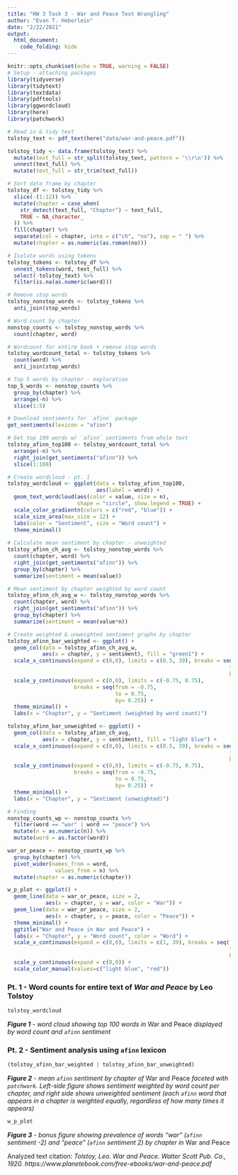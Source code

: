 ```yaml
---
title: "HW 3 Task 3 - War and Peace Text Wrangling"
author: "Evan T. Heberlein"
date: "2/22/2021"
output: 
  html_document:
    code_folding: hide
---
```


```r
knitr::opts_chunk$set(echo = TRUE, warning = FALSE)
# Setup - attaching packages
library(tidyverse)
library(tidytext)
library(textdata)
library(pdftools)
library(ggwordcloud)
library(here)
library(patchwork)
```

```r

# Read in & tidy text
tolstoy_text <- pdf_text(here("data/war-and-peace.pdf"))

tolstoy_tidy <- data.frame(tolstoy_text) %>% 
  mutate(text_full = str_split(tolstoy_text, pattern = '\\r\n')) %>% 
  unnest(text_full) %>% 
  mutate(text_full = str_trim(text_full))

# Sort data frame by chapter
tolstoy_df <- tolstoy_tidy %>% 
  slice(-(1:12)) %>% 
  mutate(chapter = case_when(
    str_detect(text_full, "Chapter") ~ text_full,
    TRUE ~ NA_character_
  )) %>% 
  fill(chapter) %>% 
  separate(col = chapter, into = c("ch", "no"), sep = " ") %>% 
  mutate(chapter = as.numeric(as.roman(no)))
```

```r

# Isolate words using tokens
tolstoy_tokens <- tolstoy_df %>% 
  unnest_tokens(word, text_full) %>% 
  select(-tolstoy_text) %>% 
  filter(is.na(as.numeric(word)))

# Remove stop words
tolstoy_nonstop_words <- tolstoy_tokens %>% 
  anti_join(stop_words)

# Word count by chapter
nonstop_counts <- tolstoy_nonstop_words %>% 
  count(chapter, word)

# Wordcount for entire book + remove stop words
tolstoy_wordcount_total <- tolstoy_tokens %>% 
  count(word) %>% 
  anti_join(stop_words)

# Top 5 words by chapter - exploration
top_5_words <- nonstop_counts %>% 
  group_by(chapter) %>% 
  arrange(-n) %>% 
  slice(1:5)
```

```r
# Download sentiments for `afinn` package
get_sentiments(lexicon = "afinn")
```

```r

# Get top 100 words w/ `afinn` sentiments from whole text
tolstoy_afinn_top100 <- tolstoy_wordcount_total %>% 
  arrange(-n) %>% 
  right_join(get_sentiments("afinn")) %>% 
  slice(1:100)

# Create wordcloud - pt. 1
tolstoy_wordcloud <- ggplot(data = tolstoy_afinn_top100, 
                            aes(label = word)) +
  geom_text_wordcloud(aes(color = value, size = n), 
                      shape = "circle", show.legend = TRUE) +
  scale_color_gradientn(colors = c("red", "blue")) +
  scale_size_area(max_size = 12) +
  labs(color = "Sentiment", size = "Word count") +
  theme_minimal()
  
# Calculate mean sentiment by chapter - unweighted
tolstoy_afinn_ch_avg <- tolstoy_nonstop_words %>% 
  count(chapter, word) %>% 
  right_join(get_sentiments("afinn")) %>% 
  group_by(chapter) %>% 
  summarize(sentiment = mean(value))

# Mean sentiment by chapter weighted by word count
tolstoy_afinn_ch_avg_w <- tolstoy_nonstop_words %>% 
  count(chapter, word) %>% 
  right_join(get_sentiments("afinn")) %>% 
  group_by(chapter) %>% 
  summarize(sentiment = mean(value*n))

# Create weighted & unweighted sentiment graphs by chapter
tolstoy_afinn_bar_weighted <- ggplot() +
  geom_col(data = tolstoy_afinn_ch_avg_w, 
           aes(x = chapter, y = sentiment), fill = "green1") +
  scale_x_continuous(expand = c(0,0), limits = c(0.5, 39), breaks = seq(from = 0,
                                                                      to = 39,
                                                                      by = 3)) +
  scale_y_continuous(expand = c(0,0), limits = c(-0.75, 0.75), 
                     breaks = seq(from = -0.75,
                                  to = 0.75,
                                  by= 0.25)) +
  theme_minimal() +
  labs(x = "Chapter", y = "Sentiment (weighted by word count)")

tolstoy_afinn_bar_unweighted <- ggplot() +
  geom_col(data = tolstoy_afinn_ch_avg, 
           aes(x = chapter, y = sentiment), fill = "light blue") +
  scale_x_continuous(expand = c(0,0), limits = c(0.5, 39), breaks = seq(from = 0,
                                                                      to = 39,
                                                                      by = 3)) +
  scale_y_continuous(expand = c(0,0), limits = c(-0.75, 0.75), 
                     breaks = seq(from = -0.75,
                                  to = 0.75,
                                  by= 0.25)) +
  theme_minimal() +
  labs(x = "Chapter", y = "Sentiment (unweighted)")

# Finding 
nonstop_counts_wp <- nonstop_counts %>% 
  filter(word == "war" | word == "peace") %>% 
  mutate(n = as.numeric(n)) %>% 
  mutate(word = as.factor(word))

war_or_peace <- nonstop_counts_wp %>% 
  group_by(chapter) %>% 
  pivot_wider(names_from = word,
               values_from = n) %>% 
  mutate(chapter = as.numeric(chapter))

w_p_plot <- ggplot() +
  geom_line(data = war_or_peace, size = 2,
            aes(x = chapter, y = war, color = "War")) + 
  geom_line(data = war_or_peace, size = 2,
            aes(x = chapter, y = peace, color = "Peace")) +
  theme_minimal() +
  ggtitle("War and Peace in War and Peace") +
  labs(x = "Chapter", y = "Word count", color = "Word") +
  scale_x_continuous(expand = c(0,0), limits = c(1, 39), breaks = seq(from = 0,
                                                                      to = 39,
                                                                      by = 3)) +
  scale_y_continuous(expand = c(0,0)) +
  scale_color_manual(values=c("light blue", "red"))
```

### Pt. 1 - Word counts for entire text of *War and Peace* by Leo Tolstoy

```r
tolstoy_wordcloud
```

***Figure 1** - word cloud showing top 100 words in *War and Peace *displayed by word count and `afinn` sentiment*

### Pt. 2 - Sentiment analysis using `afinn` lexicon

```r
(tolstoy_afinn_bar_weighted | tolstoy_afinn_bar_unweighted)
```

***Figure 2** - mean `afinn` sentiment by chapter of *War and Peace *faceted with `patchwork`. Left-side figure shows sentiment weighted by word count per chapter, and right side shows unweighted sentiment (each `afinn` word that appears in a chapter is weighted equally, regardless of how many times it appears)*

```r
w_p_plot
```

***Figure 3** - bonus figure showing prevalence of words "war" (`afinn` sentiment -2) and "peace" (`afinn` sentiment 2) by chapter in *War and Peace 

Analyzed text citation: *Tolstoy, Leo. War and Peace. Walter Scott Pub. Co., 1920. https://www.planetebook.com/free-ebooks/war-and-peace.pdf*